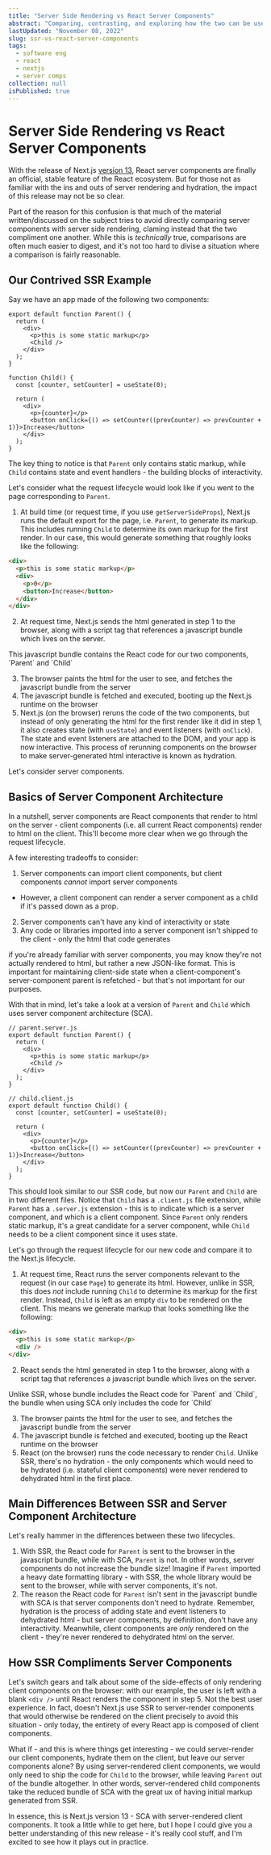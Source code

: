 ```yaml
---
title: "Server Side Rendering vs React Server Components"
abstract: "Comparing, contrasting, and exploring how the two can be used to compliment one another"
lastUpdated: "November 08, 2022"
slug: ssr-vs-react-server-components
tags:
  - software eng
  - react
  - nextjs
  - server comps
collection: null
isPublished: true
---
```


# Server Side Rendering vs React Server Components

With the release of Next.js [version 13](https://nextjs.org/blog/next-13), React server components
are finally an official, stable feature of the React ecosystem. But for those not as familiar with
the ins and outs of server rendering and hydration, the impact of this release may not be so clear.

Part of the reason for this confusion is that much of the material written/discussed on the subject
tries to avoid directly comparing server components with server side rendering, claming instead that
the two compliment one another. While this is _technically_ true, comparisons are often much easier
to digest, and it's not too hard to divise a situation where a comparison is fairly reasonable.

## Our Contrived SSR Example

Say we have an app made of the following two components:

```tsx
export default function Parent() {
  return (
    <div>
      <p>this is some static markup</p>
      <Child />
    </div>
  );
}

function Child() {
  const [counter, setCounter] = useState(0);

  return (
    <div>
      <p>{counter}</p>
      <button onClick={() => setCounter((prevCounter) => prevCounter + 1)}>Increase</button>
    </div>
  );
}
```

The key thing to notice is that `Parent` only contains static markup, while `Child` contains state
and event handlers - the building blocks of interactivity.

Let's consider what the request lifecycle would look like if you went to the page corresponding to
`Parent`.

1. At build time (or request time, if you use `getServerSideProps`), Next.js runs the default export
   for the page, i.e. `Parent`, to generate its markup. This includes running `Child` to determine
   its own markup for the first render. In our case, this would generate something that roughly
   looks like the following:

```html
<div>
  <p>this is some static markup</p>
  <div>
    <p>0</p>
    <button>Increase</button>
  </div>
</div>
```

2. At request time, Next.js sends the html generated in step 1 to the browser, along with a script
   tag that references a javascript bundle which lives on the server.

<Info>
  This javascript bundle contains the React code for our two components, `Parent` and `Child`
</Info>

3. The browser paints the html for the user to see, and fetches the javascript bundle from the
   server
4. The javascript bundle is fetched and executed, booting up the Next.js runtime on the browser
5. Next.js (on the browser) reruns the code of the two components, but instead of only generating
   the html for the first render like it did in step 1, it also creates state (with `useState`) and
   event listeners (with `onClick`). The state and event listeners are attached to the DOM, and your
   app is now interactive. This process of rerunning components on the browser to make
   server-generated html interactive is known as hydration.

Let's consider server components.

## Basics of Server Component Architecture

In a nutshell, server components are React components that render to html on the server - client
components (i.e. all current React components) render to html on the client. This'll become more
clear when we go through the request lifecycle.

A few interesting tradeoffs to consider:

1. Server components can import client components, but client components _cannot_ import server
   components

- However, a client component can render a server component as a child if it's passed down as a
  prop.

2. Server components can't have any kind of interactivity or state
3. Any code or libraries imported into a server component isn't shipped to the client - only the
   html that code generates

<Info>
  if you're already familiar with server components, you may know they're not actually rendered to
  html, but rather a new JSON-like format. This is important for maintaining client-side state when
  a client-component's server-component parent is refetched - but that's not important for our
  purposes.
</Info>

With that in mind, let's take a look at a version of `Parent` and `Child` which uses server
component architecture (SCA).

```tsx
// parent.server.js
export default function Parent() {
  return (
    <div>
      <p>this is some static markup</p>
      <Child />
    </div>
  );
}

// child.client.js
export default function Child() {
  const [counter, setCounter] = useState(0);

  return (
    <div>
      <p>{counter}</p>
      <button onClick={() => setCounter((prevCounter) => prevCounter + 1)}>Increase</button>
    </div>
  );
}
```

This should look similar to our SSR code, but now our `Parent` and `Child` are in two different
files. Notice that `Child` has a `.client.js` file extension, while `Parent` has a `.server.js`
extension - this is to indicate which is a server component, and which is a client component. Since
`Parent` only renders static markup, it's a great candidate for a server component, while `Child`
needs to be a client component since it uses state.

Let's go through the request lifecycle for our new code and compare it to the Next.js lifecycle.

1. At request time, React runs the server components relevant to the request (in our case `Page`) to
   generate its html. However, unlike in SSR, this does _not_ include running `Child` to determine
   its markup for the first render. Instead, `Child` is left as an empty `div` to be rendered on the
   client. This means we generate markup that looks something like the following:

```html
<div>
  <p>this is some static markup</p>
  <div />
</div>
```

2. React sends the html generated in step 1 to the browser, along with a script tag that references
   a javascript bundle which lives on the server.

<Info>
  Unlike SSR, whose bundle includes the React code for `Parent` and `Child`, the bundle when using
  SCA only includes the code for `Child`
</Info>

3. The browser paints the html for the user to see, and fetches the javascript bundle from the
   server
4. The javascript bundle is fetched and executed, booting up the React runtime on the browser
5. React (on the browser) runs the code necessary to render `Child`. Unlike SSR, there's no
   hydration - the only components which would need to be hydrated (i.e. stateful client components)
   were never rendered to dehydrated html in the first place.

## Main Differences Between SSR and Server Component Architecture

Let's really hammer in the differences between these two lifecycles.

1. With SSR, the React code for `Parent` is sent to the browser in the javascript bundle, while with
   SCA, `Parent` is not. In other words, server components do not increase the bundle size! Imagine
   if `Parent` imported a heavy date formatting library - with SSR, the whole library would be sent
   to the browser, while with server components, it's not.
2. The reason the React code for `Parent` isn't sent in the javascript bundle with SCA is that
   server components don't need to hydrate. Remember, hydration is the process of adding state and
   event listeners to dehydrated html - but server components, by definition, don't have any
   interactivity. Meanwhile, client components are _only_ rendered on the client - they're never
   rendered to dehydrated html on the server.

## How SSR Compliments Server Components

Let's switch gears and talk about some of the side-effects of only rendering client components on
the browser: with our example, the user is left with a blank `<div />` until React renders the
component in step 5. Not the best user experience. In fact, doesn't Next.js use SSR to server-render
components that would otherwise be rendered on the client precisely to avoid this situation - only
today, the entirety of every React app is composed of client components.

What if - and this is where things get interesting - we could server-render our client components,
hydrate them on the client, but leave our server components alone? By using server-rendered client
components, we would only need to ship the code for `Child` to the browser, while leaving `Parent`
out of the bundle altogether. In other words, server-rendered child components take the reduced
bundle of SCA with the great ux of having initial markup generated from SSR.

In essence, this is Next.js version 13 - SCA with server-rendered client components. It took a
little while to get here, but I hope I could give you a better understanding of this new release -
it's really cool stuff, and I'm excited to see how it plays out in practice.
